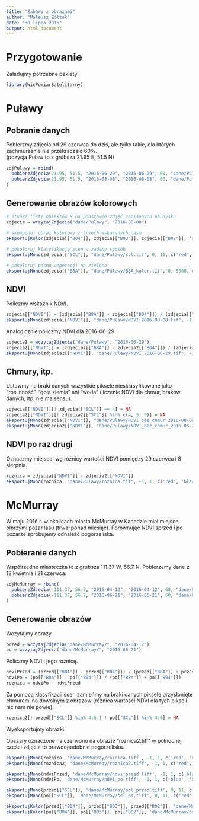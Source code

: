 ```yaml
---
title: "Zabawy z obrazami"
author: "Mateusz Zółtak"
date: "30 lipca 2016"
output: html_document
---
```


# Przygotowanie

Załadujmy potrzebne pakiety.

```r
library(WicPomiarSatelitarny)
```

# Puławy

## Pobranie danych

Pobierzmy zdjęcia od 29 czerwca do dziś, ale tylko takie, dla których zachmurzenie nie przekraczało 60%.  
(pozycja Puław to z grubsza 21.95 E, 51.5 N)

```r
zdjPulawy = rbind(
  pobierzZdjecia(21.95, 51.5, "2016-06-29", "2016-06-29", 60, "dane/Pulawy", "wget"),
  pobierzZdjecia(21.95, 51.5, "2016-08-08", "2016-08-08", 60, "dane/Pulawy", "wget")
)
```

## Generowanie obrazów kolorowych

```r
# stwórz listę obiektów R na podstawie zdjęć zapisanych na dysku
zdjecia = wczytajZdjecia("dane/Pulawy", "2016-08-08")

# skomponuj obraz kolorowy z trzech wskazanych pasm
eksportujKolor(zdjecia[["B04"]], zdjecia[["B03"]], zdjecia[["B02"]], 'dane/Pulawy/rgb.tif', 0, 5000)

# pokoloruj klasyfikację scen w zadany sposób
eksportujMono(zdjecia[["SCL"]], "dane/Pulawy/scl.tif", 0, 11, c('red', 'red', 'white', 'white', 'green', 'brown', 'blue', 'white', 'white', 'white', 'white', 'white'))

# pokoloruj pasmo wegetacji na zielono
eksportujMono(zdjecia[["B8A"]], "dane/Pulawy/B8A_kolor.tif", 0, 5000, c('black', 'green'))
```

## NDVI

Policzmy wskaźnik [NDVI](https://en.wikipedia.org/wiki/Normalized_Difference_Vegetation_Index).

```r
zdjecia[["NDVI"]] = (zdjecia[["B8A"]] - zdjecia[["B04"]]) / (zdjecia[["B8A"]] + zdjecia[["B04"]])
eksportujMono(zdjecia[["NDVI"]], "dane/Pulawy/NDVI_2016-08-08.tif", -1, 1, c('blue', 'black', 'green'))
```

Analogicznie policzmy NDVI dla 2016-06-29
```r
zdjecia2 = wczytajZdjecia("dane/Pulawy", "2016-06-29")
zdjecia2[["NDVI"]] = (zdjecia2[["B8A"]] - zdjecia2[["B04"]]) / (zdjecia2[["B8A"]] + zdjecia2[["B04"]])
eksportujMono(zdjecia2[["NDVI"]], "dane/Pulawy/NDVI_2016-06-29.tif", -1, 1, c('blue', 'black', 'green'))
```

## Chmury, itp.

Ustawmy na braki danych wszystkie piksele niesklasyfikowane jako "roślinność", "goła ziemia" ani "woda" (liczenie NDVI dla chmur, braków danych, itp. nie ma sensu).

```r
zdjecia[["NDVI"]][! zdjecia[["SCL"]] == 4] = NA
zdjecia2[["NDVI"]][! zdjecia2[["SCL"]] %in% c(4, 5, 6)] = NA
eksportujMono(zdjecia[["NDVI"]], "dane/Pulawy/NDVI_bez_chmur_2016-08-08.tif", -1, 1, c('blue', 'black', 'green'))
eksportujMono(zdjecia2[["NDVI"]], "dane/Pulawy/NDVI_bez_chmur_2016-06-29.tif", -1, 1, c('blue', 'black', 'green'))
```

## NDVI po raz drugi

Oznaczmy miejsca, wg różnicy wartości NDVI pomiędzy 29 czerwca i 8 sierpnia.

```r
roznica = zdjecia[["NDVI"]] - zdjecia2[["NDVI"]]
eksportujMono(roznica, "dane/Pulawy/roznica.tif", -1, 1, c('red', 'black', 'green'))
```

# McMurray

W maju 2016 r. w okolicach miasta McMurray w Kanadzie miał miejsce olbrzymi pożar lasu (trwał ponad miesiąc).
Porównując NDVI sprzed i po pożarze spróbujemy odnaleźć pogorzeliska.

## Pobieranie danych

Współrzędne miasteczka to z grubsza 111.37 W, 56.7 N. Pobierzemy dane z 12 kwietnia i 21 czerwca.

```r
zdjMcMurray = rbind(
  pobierzZdjecia(-111.37, 56.7, "2016-04-12", "2016-04-12", 60, "dane/Pulawy", "wget"),
  pobierzZdjecia(-111.37, 56.7, "2016-06-21", "2016-06-21", 60, "dane/Pulawy", "wget")
)
```

## Generowanie obrazów

Wczytajmy obrazy.

```r
przed = wczytajZdjecia("dane/McMurray/", "2016-04-12")
po = wczytajZdjecia("dane/McMurray/", "2016-06-21")
```

Policzmy NDVI i jego różnicę.

```r
ndviPrzed = (przed[["B8A"]] - przed[["B04"]]) / (przed[["B8A"]] + przed[["B04"]])
ndviPo = (po[["B8A"]] - po[["B04"]]) / (po[["B8A"]] + po[["B04"]])
roznica = ndviPo - ndviPrzed
```

Za pomocą klasyfikacji scen zamieńmy na braki danych piksele przysłonięte chmurami na dowolnym z obrazów (różnica wartości NDVI dla tych pikseli nic nam nie powie).

```r
roznica2[! przed[["SCL"]] %in% 4:6 | ! po[["SCL"]] %in% 4:6] = NA
```

Wyeksportujmy obrazki.

Obszary oznaczone na czerwono na obrazie "roznica2.tiff" w północnej części zdjęcia to prawdopodobnie pogorzeliska.

```r
eksportujMono(roznica, 'dane/McMurray/roznica.tiff', -1, 1, c('red', 'black', 'green'))
eksportujMono(roznica2, 'dane/McMurray/roznica2.tiff', -1, 1, c('red', 'black', 'green'))

eksportujMono(ndviPrzed, 'dane/McMurray/ndvi_przed.tiff', -1, 1, c('blue', 'black', 'green'))
eksportujMono(ndviPo, 'dane/McMurray/ndvi_po.tiff', -1, 1, c('blue', 'black', 'green'))

eksportujMono(przed[["SCL"]], 'dane/McMurray/scl_przed.tiff', 0, 11, c('red', 'red', 'white', 'white', 'green', 'brown', 'blue', 'white', 'white', 'white', 'white', 'white'))
eksportujMono(po[["SCL"]], 'dane/McMurray/scl_po.tiff', 0, 11, c('red', 'red', 'white', 'white', 'green', 'brown', 'blue', 'white', 'white', 'white', 'white', 'white'))

eksportujKolor(przed[["B04"]], przed[["B03"]], przed[["B02"]], 'dane/McMurray/przed_rgb.tiff', 0, 5000)
eksportujKolor(po[["B04"]], po[["B03"]], po[["B02"]], 'dane/McMurray/po_rgb.tiff', 0, 5000)
```
